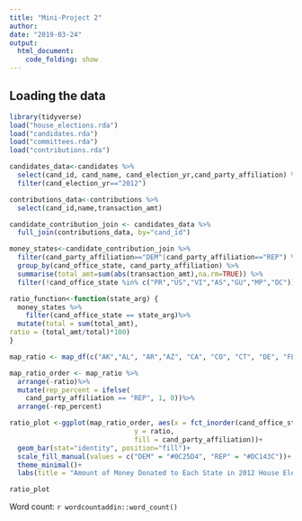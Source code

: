 ```yaml
---
title: "Mini-Project 2"
author: 
date: "2019-03-24"
output: 
  html_document:
    code_folding: show
---
```


## Loading the data


```r
library(tidyverse)
load("house_elections.rda")
load("candidates.rda")
load("committees.rda")
load("contributions.rda")
```

```r
candidates_data<-candidates %>%
  select(cand_id, cand_name, cand_election_yr,cand_party_affiliation) %>%
  filter(cand_election_yr=="2012")
```

```r
contributions_data<-contributions %>%
  select(cand_id,name,transaction_amt)
```

```r
candidate_contribution_join <- candidates_data %>%
  full_join(contributions_data, by="cand_id") 

```


```r
money_states<-candidate_contribution_join %>%
  filter(cand_party_affiliation=="DEM"|cand_party_affiliation=="REP") %>%
  group_by(cand_office_state, cand_party_affiliation) %>%
  summarise(total_amt=sum(abs(transaction_amt),na.rm=TRUE)) %>%
  filter(!cand_office_state %in% c("PR","US","VI","AS","GU","MP","DC"))
```

```r
ratio_function<-function(state_arg) {
  money_states %>%
    filter(cand_office_state == state_arg)%>%
  mutate(total = sum(total_amt),
ratio = (total_amt/total)*100)
}

map_ratio <- map_df(c("AK","AL", "AR","AZ", "CA", "CO", "CT", "DE", "FL", "GA", "HI", "IA", "ID", "IL", "IN", "KS", "KY", "LA", "MA", "MD", "ME", "MI", "MN", "MO", "MS", "MT", "NC", "ND", "NE", "NH", "NJ", "NM", "NV", "NY", "OH", "OK", "OR", "PA", "RI", "SC", "SD", "TN", "TX", "UT", "VA", "VT", "WA", "WI", "WV", "WY"),ratio_function)
```

```r
map_ratio_order <- map_ratio %>%
  arrange(-ratio)%>%
  mutate(rep_percent = ifelse(
    cand_party_affiliation == "REP", 1, 0))%>%
  arrange(-rep_percent)
```

```r
ratio_plot <-ggplot(map_ratio_order, aes(x = fct_inorder(cand_office_state), 
                               y = ratio, 
                               fill = cand_party_affiliation))+
  geom_bar(stat="identity", position="fill")+
  scale_fill_manual(values = c("DEM" = "#0C25D4", "REP" = "#DC143C"))+
  theme_minimal()+
  labs(title = "Amount of Money Donated to Each State in 2012 House Election", x= "State", y="Percent of Total Donation Per Party")

ratio_plot
```

Word count: `r wordcountaddin::word_count()`